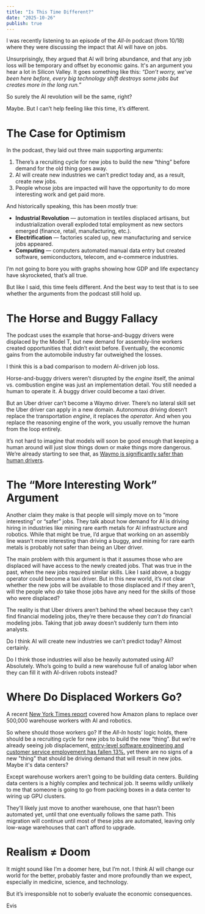 ```yaml
---
title: "Is This Time Different?"
date: "2025-10-26"
publish: true
---
```


I was recently listening to an episode of the _All-In_ podcast (from 10/18) where they were discussing the impact that AI will have on jobs.

Unsurprisingly, they argued that AI will bring abundance, and that any job loss will be temporary and offset by economic gains. It's an argument you hear a lot in Silicon Valley. It goes something like this: _“Don’t worry, we’ve been here before, every big technology shift destroys some jobs but creates more in the long run.”_

So surely the AI revolution will be the same, right?

Maybe. But I can’t help feeling like this time, it’s different.

# The Case for Optimism

In the podcast, they laid out three main supporting arguments:

1. There’s a recruiting cycle for new jobs to build the new “thing” before demand for the old thing goes away.
2. AI will create new industries we can’t predict today and, as a result, create new jobs.
3. People whose jobs are impacted will have the opportunity to do more interesting work and get paid more.

And historically speaking, this has been _mostly_ true:

- **Industrial Revolution** — automation in textiles displaced artisans, but industrialization overall exploded total employment as new sectors emerged (finance, retail, manufacturing, etc.).
- **Electrification** — factories scaled up, new manufacturing and service jobs appeared.
- **Computing** — computers automated manual data entry but created software, semiconductors, telecom, and e-commerce industries.

I’m not going to bore you with graphs showing how GDP and life expectancy have skyrocketed, that’s all true.

But like I said, this time feels different. And the best way to test that is to see whether the arguments from the podcast still hold up.

# The Horse and Buggy Fallacy

The podcast uses the example that horse-and-buggy drivers were displaced by the Model T, but new demand for assembly-line workers created opportunities that didn’t exist before. Eventually, the economic gains from the automobile industry far outweighed the losses.

I think this is a bad comparison to modern AI-driven job loss.

Horse-and-buggy drivers weren’t disrupted by the _engine_ itself, the animal vs. combustion engine was just an implementation detail. You still needed a human to operate it. A buggy driver could become a taxi driver.

But an Uber driver can’t become a Waymo driver. There’s no lateral skill set the Uber driver can apply in a new domain. Autonomous driving doesn’t replace the transportation _engine_, it replaces the _operator_. And when you replace the reasoning engine of the work, you usually remove the human from the loop entirely.

It’s not hard to imagine that models will soon be good enough that keeping a human around will just slow things down or make things more dangerous. We’re already starting to see that, as [Waymo is significantly safer than human drivers](https://waymo.com/safety/impact/).

# The “More Interesting Work” Argument

Another claim they make is that people will simply move on to “more interesting” or “safer” jobs. They talk about how demand for AI is driving hiring in industries like mining rare earth metals for AI infrastructure and robotics. While that might be true, I’d argue that working on an assembly line wasn’t more interesting than driving a buggy, and mining for rare earth metals is probably not safer than being an Uber driver.

The main problem with this argument is that it assumes those who are displaced will have access to the newly created jobs. That was true in the past, when the new jobs required similar skills. Like I said above, a buggy operator could become a taxi driver. But in this new world, it’s not clear whether the new jobs will be available to those displaced and if they aren’t, will the people who _do_ take those jobs have any need for the skills of those who were displaced?

The reality is that Uber drivers aren’t behind the wheel because they can’t find financial modeling jobs, they’re there because they _can’t do_ financial modeling jobs. Taking that job away doesn’t suddenly turn them into analysts.

Do I think AI will create new industries we can’t predict today? Almost certainly.

Do I think those industries will also be heavily automated using AI? Absolutely. Who’s going to build a new warehouse full of analog labor when they can fill it with AI-driven robots instead?

# Where Do Displaced Workers Go?

A recent [New York Times report](https://www.nytimes.com/2025/10/21/technology/inside-amazons-plans-to-replace-workers-with-robots.html) covered how Amazon plans to replace over 500,000 warehouse workers with AI and robotics.

So where should those workers go? If the _All-In_ hosts’ logic holds, there should be a recruiting cycle for new jobs to build the new “thing”. But we're already seeing job displacement, [entry-level software engineering and customer service employement has fallen 13%.](https://sfstandard.com/2025/08/27/ai-entry-level-jobs-decline/) yet there are no signs of a new "thing" that should be driving demand that will result in new jobs. Maybe it's data centers?

Except warehouse workers aren’t going to be building data centers. Building data centers is a highly complex and technical job. It seems wildly unlikely to me that someone is going to go from packing boxes in a data center to wiring up GPU clusters.

They’ll likely just move to another warehouse, one that hasn’t been automated yet, until that one eventually follows the same path. This migration will continue until most of these jobs are automated, leaving only low-wage warehouses that can’t afford to upgrade.

# Realism ≠ Doom

It might sound like I’m a doomer here, but I’m not. I think AI will change our world for the better, probably faster and more profoundly than we expect, especially in medicine, science, and technology.

But it’s irresponsible not to soberly evaluate the economic consequences.

Evis
